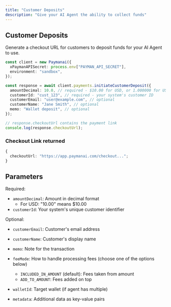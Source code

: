 ```yaml
---
title: "Customer Deposits"
description: "Give your AI Agent the ability to collect funds"
---
```


## Customer Deposits

Generate a checkout URL for customers to deposit funds for your AI Agent to use.

```typescript
const client = new Paymanai({
  xPaymanAPISecret: process.env["PAYMAN_API_SECRET"],
  environment: "sandbox",
});

const response = await client.payments.initiateCustomerDeposit({
  amountDecimal: 10.0, // required - $10.00 for USD, or 1.000000 for USDC
  customerId: "cust_123", // required - your system's customer ID
  customerEmail: "user@example.com", // optional
  customerName: "Jane Smith", // optional
  memo: "Wallet deposit", // optional
});

// response.checkoutUrl contains the payment link
console.log(response.checkoutUrl);
```

### Checkout Link returned

```typescript
{
  checkoutUrl: "https://app.paymanai.com/checkout...";
}
```

## Parameters

Required:

- `amountDecimal`: Amount in decimal format
  - For USD: "10.00" means $10.00
- `customerId`: Your system's unique customer identifier

Optional:

- `customerEmail`: Customer's email address
- `customerName`: Customer's display name
- `memo`: Note for the transaction
- `feeMode`: How to handle processing fees (choose one of the options below)

  - `INCLUDED_IN_AMOUNT` (default): Fees taken from amount
  - `ADD_TO_AMOUNT`: Fees added on top

- `walletId`: Target wallet (if agent has multiple)
- `metadata`: Additional data as key-value pairs

